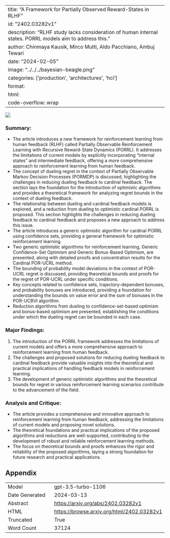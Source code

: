 
---
title: "A Framework for Partially Observed Reward-States in RLHF"
id: "2402.03282v1"
description: "RLHF study lacks consideration of human internal states. PORRL models aim to address this."
author: Chinmaya Kausik, Mirco Mutti, Aldo Pacchiano, Ambuj Tewari
date: "2024-02-05"
image: "../../../bayesian-beagle.png"
categories: ['production', 'architectures', 'hci']
format:
  html:
    code-overflow: wrap
---

![](../../../bayesian-beagle.png)

### Summary:
- The article introduces a new framework for reinforcement learning from human feedback (RLHF) called Partially Observable Reinforcement Learning with Recursive Reward-State Dynamics (PORRL). It addresses the limitations of current models by explicitly incorporating "internal states" and intermediate feedback, offering a more comprehensive approach to reinforcement learning from human feedback.
- The concept of dueling regret in the context of Partially Observable Markov Decision Processes (PORMDP) is discussed, highlighting the challenges in reducing dueling feedback to cardinal feedback. The section lays the foundation for the introduction of optimistic algorithms and provides a theoretical framework for analyzing regret bounds in the context of dueling feedback.
- The relationship between dueling and cardinal feedback models is explored, and a reduction from dueling to optimistic cardinal PORRL is proposed. This section highlights the challenges in reducing dueling feedback to cardinal feedback and proposes a new approach to address this issue.
- The article introduces a generic optimistic algorithm for cardinal PORRL using confidence sets, providing a general framework for optimistic reinforcement learning.
- Two generic optimistic algorithms for reinforcement learning, Generic Confidence-Set Optimism and Generic Bonus-Based Optimism, are presented, along with detailed proofs and concentration results for the Cardinal POR-UCRL method.
- The bounding of probability model deviations in the context of POR-UCRL regret is discussed, providing theoretical bounds and proofs for the regret of POR-UCRL under specific conditions.
- Key concepts related to confidence sets, trajectory-dependent bonuses, and probability bonuses are introduced, providing a foundation for understanding the bounds on value error and the sum of bonuses in the POR-UCBVI algorithm.
- Reduction algorithms from dueling to confidence-set-based optimism and bonus-based optimism are presented, establishing the conditions under which the dueling regret can be bounded in each case.

### Major Findings:
1. The introduction of the PORRL framework addresses the limitations of current models and offers a more comprehensive approach to reinforcement learning from human feedback.
2. The challenges and proposed solutions for reducing dueling feedback to cardinal feedback provide valuable insights into the theoretical and practical implications of handling feedback models in reinforcement learning.
3. The development of generic optimistic algorithms and the theoretical bounds for regret in various reinforcement learning scenarios contribute to the advancement of the field.

### Analysis and Critique:
- The article provides a comprehensive and innovative approach to reinforcement learning from human feedback, addressing the limitations of current models and proposing novel solutions.
- The theoretical foundations and practical implications of the proposed algorithms and reductions are well-supported, contributing to the development of robust and reliable reinforcement learning methods.
- The focus on theoretical bounds and proofs enhances the rigor and reliability of the proposed algorithms, laying a strong foundation for future research and practical applications.

## Appendix

|          |          |
|----------|----------|
| Model     | gpt-3.5-turbo-1106       |
| Date Generated     | 2024-03-13       |
| Abstract | [https://arxiv.org/abs/2402.03282v1](https://arxiv.org/abs/2402.03282v1)        |
| HTML     | [https://browse.arxiv.org/html/2402.03282v1](https://browse.arxiv.org/html/2402.03282v1)       |
| Truncated       | True       |
| Word Count       | 37124       |